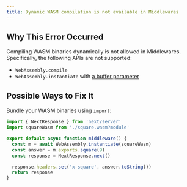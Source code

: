 ```yaml
---
title: Dynamic WASM compilation is not available in Middlewares
---
```


## Why This Error Occurred

Compiling WASM binaries dynamically is not allowed in Middlewares. Specifically,
the following APIs are not supported:

- `WebAssembly.compile`
- `WebAssembly.instantiate` with [a buffer parameter](https://developer.mozilla.org/en-US/docs/Web/JavaScript/Reference/Global_Objects/WebAssembly/instantiate#primary_overload_%E2%80%94_taking_wasm_binary_code)

## Possible Ways to Fix It

Bundle your WASM binaries using `import`:

```ts filename="middleware.ts"
import { NextResponse } from 'next/server'
import squareWasm from './square.wasm?module'

export default async function middleware() {
  const m = await WebAssembly.instantiate(squareWasm)
  const answer = m.exports.square(9)
  const response = NextResponse.next()

  response.headers.set('x-square', answer.toString())
  return response
}
```
